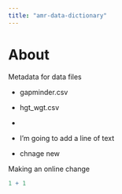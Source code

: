 ```yaml
---
title: "amr-data-dictionary"
---
```


# About

Metadata for data files

-   gapminder.csv

-   hgt_wgt.csv

-   

-   I'm going to add a line of text

-   chnage new

Making an online change

```r
1 + 1
```
